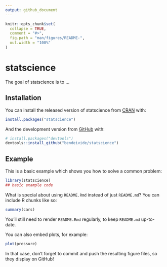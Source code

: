 ```yaml
---
output: github_document
---
```


<!-- README.md is generated from README.Rmd. Please edit that file -->

```r
knitr::opts_chunk$set(
  collapse = TRUE,
  comment = "#>",
  fig.path = "man/figures/README-",
  out.width = "100%"
)
```

# statscience

<!-- badges: start -->
<!-- badges: end -->

The goal of statscience is to ...

## Installation

You can install the released version of statscience from [CRAN](https://CRAN.R-project.org) with:

``` r
install.packages("statscience")
```

And the development version from [GitHub](https://github.com/) with:

``` r
# install.packages("devtools")
devtools::install_github("bendeivide/statscience")
```
## Example

This is a basic example which shows you how to solve a common problem:

```r
library(statscience)
## basic example code
```

What is special about using `README.Rmd` instead of just `README.md`? You can include R chunks like so:

```r
summary(cars)
```

You'll still need to render `README.Rmd` regularly, to keep `README.md` up-to-date.

You can also embed plots, for example:

```r
plot(pressure)
```

In that case, don't forget to commit and push the resulting figure files, so they display on GitHub!
